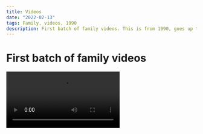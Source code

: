 ```yaml
---
title: Videos
date: "2022-02-13"
tags: Family, videos, 1990
description: First batch of family videos. This is from 1990, goes up to Christmas. I wasn't a year old yet.
---
```


# First batch of family videos

<Video src="videos-1/Christmas.mp4" title="1st Christmas" />

<Video
  src="videos-1/Liz's+house+(Liz+quits+smoking)+'00.mp4"
  title="Aunt Liz's house Sep 1990"
/>

<Video
  src="videos-1/Mom's+family+at+house+Sep+'00.mp4"
  title="Family at our house Sep 1990"
/>

<Video
  src="videos-1/Schuster's+1st+Thanksgiving.mp4"
  title="Thanksgiving 1990"
/>
